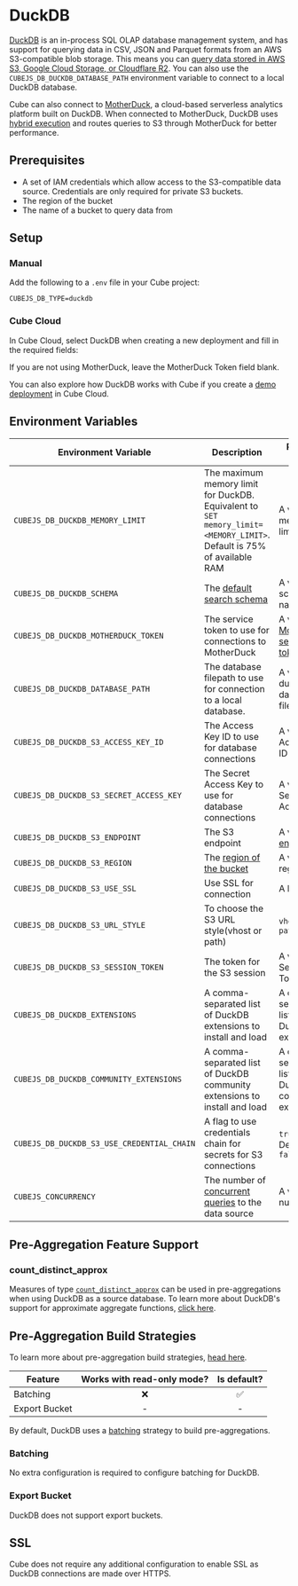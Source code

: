 # DuckDB

[DuckDB][duckdb] is an in-process SQL OLAP database management system, and has
support for querying data in CSV, JSON and Parquet formats from an AWS
S3-compatible blob storage. This means you can [query data stored in AWS S3,
Google Cloud Storage, or Cloudflare R2][duckdb-docs-s3-import].
You can also use the `CUBEJS_DB_DUCKDB_DATABASE_PATH` environment variable to
connect to a local DuckDB database.

<Diagram src="https://ucarecdn.com/d3e42677-83ce-4ad8-8ac9-c39d3b74e252/" />

Cube can also connect to [MotherDuck][motherduck], a cloud-based serverless
analytics platform built on DuckDB. When connected to MotherDuck, DuckDB uses
[hybrid execution][motherduck-docs-architecture] and routes queries to S3
through MotherDuck for better performance.

<Diagram src="https://ucarecdn.com/4fbb7247-379c-48a3-b298-0d87922e2531/" />

## Prerequisites

- A set of IAM credentials which allow access to the S3-compatible data source.
  Credentials are only required for private S3 buckets.
- The region of the bucket
- The name of a bucket to query data from

## Setup

### Manual

Add the following to a `.env` file in your Cube project:

```dotenv
CUBEJS_DB_TYPE=duckdb
```

### Cube Cloud

In Cube Cloud, select&nbsp;<Btn>DuckDB</Btn> when creating a new deployment
and fill in the required fields:

<Screenshot
  alt="Cube Cloud DuckDB Configuration Screen"
  src="https://ucarecdn.com/ffad02b1-a563-47e4-bbc0-0302ab046ccd/"
/>

<InfoBox>

If you are not using MotherDuck, leave the&nbsp;<Btn>MotherDuck Token</Btn>
field blank.

</InfoBox>

<InfoBox>

You can also explore how DuckDB works with Cube if you create a [demo
deployment][ref-demo-deployment] in Cube Cloud.

</InfoBox>

## Environment Variables

| Environment Variable                       | Description                                                                                                           | Possible Values                                               | Required |
|--------------------------------------------|-----------------------------------------------------------------------------------------------------------------------|---------------------------------------------------------------|:--------:|
| `CUBEJS_DB_DUCKDB_MEMORY_LIMIT`            | The maximum memory limit for DuckDB. Equivalent to `SET memory_limit=<MEMORY_LIMIT>`. Default is 75% of available RAM | A valid memory limit                                          |    ❌     |
| `CUBEJS_DB_DUCKDB_SCHEMA`                  | The [default search schema][link-duckdb-configuration-ref]                                                            | A valid schema name                                           |    ❌     |
| `CUBEJS_DB_DUCKDB_MOTHERDUCK_TOKEN`        | The service token to use for connections to MotherDuck                                                                | A valid [MotherDuck service token][motherduck-docs-svc-token] |    ❌     |
| `CUBEJS_DB_DUCKDB_DATABASE_PATH`           | The database filepath to use for connection to a local database.                                                      | A valid duckdb database file path                             |    ❌     |
| `CUBEJS_DB_DUCKDB_S3_ACCESS_KEY_ID`        | The Access Key ID to use for database connections                                                                     | A valid Access Key ID                                         |    ❌     |
| `CUBEJS_DB_DUCKDB_S3_SECRET_ACCESS_KEY`    | The Secret Access Key to use for database connections                                                                 | A valid Secret Access Key                                     |    ❌     |
| `CUBEJS_DB_DUCKDB_S3_ENDPOINT`             | The S3 endpoint                                                                                                       | A valid [S3 endpoint][duckdb-docs-s3-import]                  |    ❌     |
| `CUBEJS_DB_DUCKDB_S3_REGION`               | The [region of the bucket][duckdb-docs-s3-import]                                                                     | A valid AWS region                                            |    ❌     |
| `CUBEJS_DB_DUCKDB_S3_USE_SSL`              | Use SSL for connection                                                                                                | A boolean                                                     |    ❌     |
| `CUBEJS_DB_DUCKDB_S3_URL_STYLE`            | To choose the S3 URL style(vhost or path)                                                                             | `vhost` or `path`                                             |    ❌     |
| `CUBEJS_DB_DUCKDB_S3_SESSION_TOKEN`        | The token for the S3 session                                                                                          | A valid Session Token                                         |    ❌     |
| `CUBEJS_DB_DUCKDB_EXTENSIONS`              | A comma-separated list of DuckDB extensions to install and load                                                       | A comma-separated list of DuckDB extensions                   |    ❌     |
| `CUBEJS_DB_DUCKDB_COMMUNITY_EXTENSIONS`    | A comma-separated list of DuckDB community extensions to install and load                                             | A comma-separated list of DuckDB community extensions         |    ❌     |
| `CUBEJS_DB_DUCKDB_S3_USE_CREDENTIAL_CHAIN` | A flag to use credentials chain for secrets for S3 connections                                                        | `true`, `false`. Defaults to `false`                          |    ❌     |
| `CUBEJS_CONCURRENCY`                       | The number of [concurrent queries][ref-data-source-concurrency] to the data source                                    | A valid number                                                |    ❌     |

[ref-data-source-concurrency]: /product/configuration/concurrency#data-source-concurrency

## Pre-Aggregation Feature Support

### count_distinct_approx

Measures of type
[`count_distinct_approx`][ref-schema-ref-types-formats-countdistinctapprox] can
be used in pre-aggregations when using DuckDB as a source database. To learn
more about DuckDB's support for approximate aggregate functions, [click
here][duckdb-docs-approx-agg-fns].

## Pre-Aggregation Build Strategies

<InfoBox>

To learn more about pre-aggregation build strategies, [head
here][ref-caching-using-preaggs-build-strats].

</InfoBox>

| Feature       | Works with read-only mode? | Is default? |
| ------------- | :------------------------: | :---------: |
| Batching      |             ❌             |     ✅      |
| Export Bucket |             -              |      -      |

By default, DuckDB uses a [batching][self-preaggs-batching] strategy to build
pre-aggregations.

### Batching

No extra configuration is required to configure batching for DuckDB.

### Export Bucket

DuckDB does not support export buckets.

## SSL

Cube does not require any additional configuration to enable SSL as DuckDB
connections are made over HTTPS.

[duckdb]: https://duckdb.org/
[duckdb-docs-approx-agg-fns]:
  https://duckdb.org/docs/sql/aggregates.html#approximate-aggregates
[duckdb-docs-s3-import]: https://duckdb.org/docs/guides/import/s3_import
[link-duckdb-configuration-ref]: https://duckdb.org/docs/sql/configuration.html#configuration-reference
[motherduck]: https://motherduck.com/
[motherduck-docs-architecture]:
  https://motherduck.com/docs/architecture-and-capabilities#hybrid-execution
[motherduck-docs-svc-token]:
  https://motherduck.com/docs/authenticating-to-motherduck/#authentication-using-a-service-token
[ref-caching-using-preaggs-build-strats]:
  /product/caching/using-pre-aggregations#pre-aggregation-build-strategies
[ref-schema-ref-types-formats-countdistinctapprox]: /product/data-modeling/reference/types-and-formats#count_distinct_approx
[self-preaggs-batching]: #batching
[ref-demo-deployment]: /product/deployment/cloud/deployments#demo-deployments
